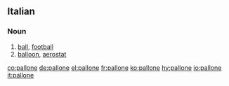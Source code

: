 ==Italian==

===Noun===
{{it-noun|pallon|f|e|i}}

# [[ball]], [[football]]
# [[balloon]], [[aerostat]]

[[co:pallone]]
[[de:pallone]]
[[el:pallone]]
[[fr:pallone]]
[[ko:pallone]]
[[hy:pallone]]
[[io:pallone]]
[[it:pallone]]